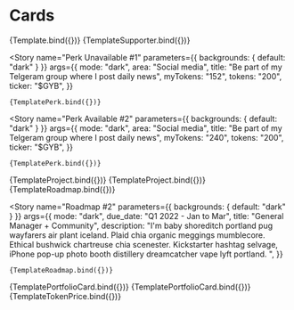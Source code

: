 

<Meta title="Design System/Cards/Dark Mode" component={Card} />

# Cards


<Canvas>
  <Story
    name="Card Talent #1"
    parameters={{ backgrounds: { default: "dark" } }}
    args={{
      photo_url:
        "https://www.fancygirldesignstudio.com/wp-content/uploads/2017/11/Rachel-Rouhana-Profile-Pic-Square-300x300.jpg",
      name: "Lily Caneco",
      title: "CPO at Jivo.com",
      circ_supply: "128,320",
      ticker: "$LILI",
      mode: "dark",
    }}
  >
    {Template.bind({})}
  </Story>
  <Story
    name="Card Supporter #1"
    parameters={{ backgrounds: { default: "dark" } }}
    args={{
      photo_url:
        "https://www.fancygirldesignstudio.com/wp-content/uploads/2017/11/Rachel-Rouhana-Profile-Pic-Square-300x300.jpg",
      name: "Mateus Morrison",
      address_wallet: "0x71...9d81",
      mode: "dark",
    }}
  >
    {TemplateSupporter.bind({})}
  </Story>

  <Story
    name="Perk Unavailable #1"
    parameters={{ backgrounds: { default: "dark" } }}
    args={{
      mode: "dark",
      area: "Social media",
      title: "Be part of my Telgeram group where I post daily news",
      myTokens: "152",
      tokens: "200",
      ticker: "$GYB",
    }}
  >
    {TemplatePerk.bind({})}
  </Story>

  <Story
    name="Perk Available #2"
    parameters={{ backgrounds: { default: "dark" } }}
    args={{
      mode: "dark",
      area: "Social media",
      title: "Be part of my Telgeram group where I post daily news",
      myTokens: "240",
      tokens: "200",
      ticker: "$GYB",
    }}
  >
    {TemplatePerk.bind({})}
  </Story>
  <Story
    name="Project simple #1"
    parameters={{ backgrounds: { default: "dark" } }}
    args={{
      mode: "dark",
      organization: "Talent Protocol",
      title: "Software developer",
      description:
        "Worked with nothing and teenage engineering to develop a beautiful and accessible true wireless earphone.",
    }}
  >
    {TemplateProject.bind({})}
  </Story>
  <Story
    name="Project complete #2"
    parameters={{ backgrounds: { default: "dark" } }}
    args={{
      mode: "dark",
      organization: "Talent Protocol",
      title: "Software developer",
      description:
        "Worked with nothing and teenage engineering to develop a beautiful and accessible true wireless earphone.",
      location: "Lisbon, Portugal",
      website_link: "https://www.google.com/",
      image_url:
        "https://thumbs.dreamstime.com/b/projects-concept-black-chalkboard-d-rendering-handwritten-top-view-office-desk-lot-business-office-supplies-79906734.jpg",
    }}
  >
    {TemplateProject.bind({})}
  </Story>
  <Story
    name="Roadmap #1"
    parameters={{ backgrounds: { default: "dark" } }}
    args={{
      mode: "dark",
      due_date: "Q1 2022 - Jan to Mar",
      title: "Software developer",
      description:
        "I'm baby shoreditch portland pug wayfarers air plant iceland. Plaid chia organic meggings mumblecore. ",
    }}
  >
    {TemplateRoadmap.bind({})}
  </Story>

  <Story
    name="Roadmap #2"
    parameters={{ backgrounds: { default: "dark" } }}
    args={{
      mode: "dark",
      due_date: "Q1 2022 - Jan to Mar",
      title: "General Manager + Community",
      description:
        "I'm baby shoreditch portland pug wayfarers air plant iceland. Plaid chia organic meggings mumblecore. Ethical bushwick chartreuse chia scenester. Kickstarter hashtag selvage, iPhone pop-up photo booth distillery dreamcatcher vape lyft portland. ",
    }}
  >
    {TemplateRoadmap.bind({})}
  </Story>
  <Story
    name="Portfolio Card #1"
    parameters={{ backgrounds: { default: "dark" } }}
    args={{
      mode: "dark",
      title: "WALLET BALLANCE",
      subtitle: "$20,781.35",
      description: "1.34 $TAL",
    }}
  >
    {TemplatePortfolioCard.bind({})}
  </Story>
  <Story
    name="Portfolio Card #2"
    parameters={{ backgrounds: { default: "dark" } }}
    args={{
      mode: "dark",
      title: "TOTAL REWARDS CLAIMED",
      subtitle: "$210,126.59",
      description: "123.45 $TAL",
    }}
  >
    {TemplatePortfolioCard.bind({})}
  </Story>
  <Story
    name="Token price #1"
    parameters={{ backgrounds: { default: "dark" } }}
    args={{
      mode: "dark",
      ticker: "$GIO",
      token_address: "0x07829467f103d023bd5b5196c46713a9ce52238e",
      display_name: "GIORGIO ANTINO",
      price: "0.01",
      market_value: "1,000",
      circ_supply: "300",
      max_supply: "1,000,000",
      supporters_url: "https://www.google.pt",
      supporters_count: "5",
    }}
  >
    {TemplateTokenPrice.bind({})}
  </Story>
</Canvas>
